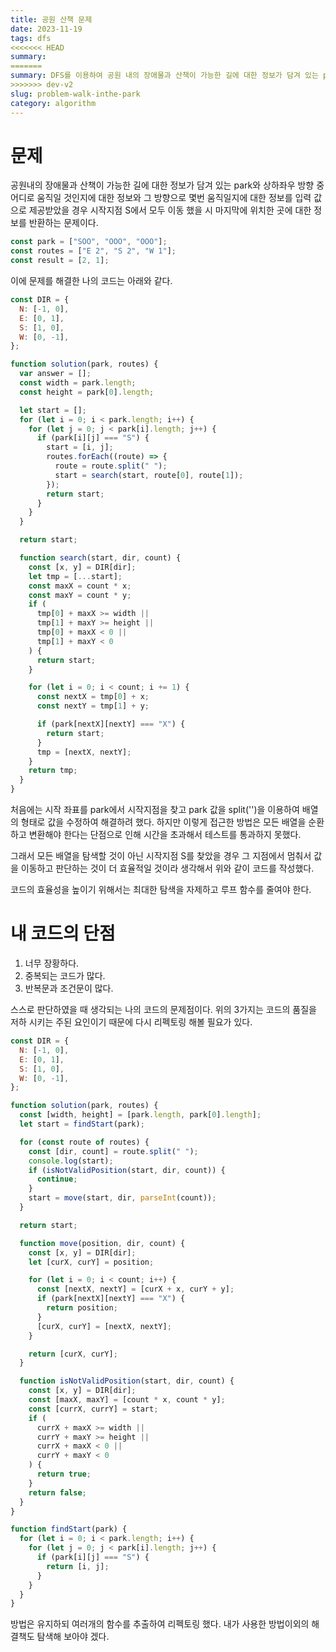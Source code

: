 ```yaml
---
title: 공원 산책 문제
date: 2023-11-19
tags: dfs
<<<<<<< HEAD
summary:
=======
summary: DFS를 이용하여 공원 내의 장애물과 산책이 가능한 길에 대한 정보가 담겨 있는 park와 상하좌우 방향 중 어디로 움직일 것인지에 대한 문제이다.
>>>>>>> dev-v2
slug: problem-walk-inthe-park
category: algorithm
---
```


# 문제

공원내의 장애물과 산책이 가능한 길에 대한 정보가 담겨 있는 park와 상하좌우 방향 중 어디로 움직일 것인지에 대한 정보와 그 방향으로 몇번 움직일지에 대한 정보를 입력 값으로 제공받았을 경우 시작지점 S에서 모두 이동 했을 시 마지막에 위치한 곳에 대한 정보를 반환하는 문제이다.

```javascript
const park = ["SOO", "OOO", "OOO"];
const routes = ["E 2", "S 2", "W 1"];
const result = [2, 1];
```

이에 문제를 해결한 나의 코드는 아래와 같다.

```javascript
const DIR = {
  N: [-1, 0],
  E: [0, 1],
  S: [1, 0],
  W: [0, -1],
};

function solution(park, routes) {
  var answer = [];
  const width = park.length;
  const height = park[0].length;

  let start = [];
  for (let i = 0; i < park.length; i++) {
    for (let j = 0; j < park[i].length; j++) {
      if (park[i][j] === "S") {
        start = [i, j];
        routes.forEach((route) => {
          route = route.split(" ");
          start = search(start, route[0], route[1]);
        });
        return start;
      }
    }
  }

  return start;

  function search(start, dir, count) {
    const [x, y] = DIR[dir];
    let tmp = [...start];
    const maxX = count * x;
    const maxY = count * y;
    if (
      tmp[0] + maxX >= width ||
      tmp[1] + maxY >= height ||
      tmp[0] + maxX < 0 ||
      tmp[1] + maxY < 0
    ) {
      return start;
    }

    for (let i = 0; i < count; i += 1) {
      const nextX = tmp[0] + x;
      const nextY = tmp[1] + y;

      if (park[nextX][nextY] === "X") {
        return start;
      }
      tmp = [nextX, nextY];
    }
    return tmp;
  }
}
```

처음에는 시작 좌표를 park에서 시작지점을 찾고 park 값을 split('')을 이용하여 배열의 형태로 값을 수정하여 해결하려 했다.
하지만 이렇게 접근한 방법은 모든 배열을 순환하고 변환해야 한다는 단점으로 인해 시간을 초과해서 테스트를 통과하지 못했다.

그래서 모든 배열을 탐색할 것이 아닌 시작지점 S를 찾았을 경우 그 지점에서 멈춰서 값을 이동하고 판단하는 것이 더 효율적일 것이라 생각해서 위와 같이 코드를 작성했다.

코드의 효율성을 높이기 위해서는 최대한 탐색을 자제하고 루프 함수를 줄여야 한다.

# 내 코드의 단점

1. 너무 장황하다.
2. 중복되는 코드가 많다.
3. 반복문과 조건문이 많다.

스스로 판단하였을 때 생각되는 나의 코드의 문제점이다. 위의 3가지는 코드의 품질을 저하 시키는 주된 요인이기 때문에 다시 리펙토링 해볼 필요가 있다.

```javascript
const DIR = {
  N: [-1, 0],
  E: [0, 1],
  S: [1, 0],
  W: [0, -1],
};

function solution(park, routes) {
  const [width, height] = [park.length, park[0].length];
  let start = findStart(park);

  for (const route of routes) {
    const [dir, count] = route.split(" ");
    console.log(start);
    if (isNotValidPosition(start, dir, count)) {
      continue;
    }
    start = move(start, dir, parseInt(count));
  }

  return start;

  function move(position, dir, count) {
    const [x, y] = DIR[dir];
    let [curX, curY] = position;

    for (let i = 0; i < count; i++) {
      const [nextX, nextY] = [curX + x, curY + y];
      if (park[nextX][nextY] === "X") {
        return position;
      }
      [curX, curY] = [nextX, nextY];
    }

    return [curX, curY];
  }

  function isNotValidPosition(start, dir, count) {
    const [x, y] = DIR[dir];
    const [maxX, maxY] = [count * x, count * y];
    const [currX, currY] = start;
    if (
      currX + maxX >= width ||
      currY + maxY >= height ||
      currX + maxX < 0 ||
      currY + maxY < 0
    ) {
      return true;
    }
    return false;
  }
}

function findStart(park) {
  for (let i = 0; i < park.length; i++) {
    for (let j = 0; j < park[i].length; j++) {
      if (park[i][j] === "S") {
        return [i, j];
      }
    }
  }
}
```

방법은 유지하되 여러개의 함수를 추출하여 리펙토링 했다. 내가 사용한 방법이외의 해결책도 탐색해 보아야 겠다.

